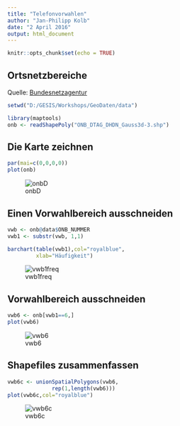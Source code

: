 ```yaml
---
title: "Telefonvorwahlen"
author: "Jan-Philipp Kolb"
date: "2 April 2016"
output: html_document
---
```


```r
knitr::opts_chunk$set(echo = TRUE)
```

## Ortsnetzbereiche

Quelle: [Bundesnetzagentur](http://www.bundesnetzagentur.de/DE/Sachgebiete/Telekommunikation/Unternehmen_Institutionen/Nummerierung/Rufnummern/ONVerzeichnisse/GISDaten_ONBGrenzen/ONBGrenzen_Basepage.html)

```r
setwd("D:/GESIS/Workshops/GeoDaten/data")
```


```r
library(maptools)
onb <- readShapePoly("ONB_DTAG_DHDN_Gauss3d-3.shp")
```

## Die Karte zeichnen

```r
par(mai=c(0,0,0,0))
plot(onb)
```

![onbD](https://github.com/Japhilko/GeoData/blob/master/data/figure/onbGermany.png)

## Einen Vorwahlbereich ausschneiden

```r
vwb <- onb@data$ONB_NUMMER
vwb1 <- substr(vwb, 1,1)
```

```r
barchart(table(vwb1),col="royalblue",
         xlab="Häufigkeit")
```

![vwb1freq](https://github.com/Japhilko/GeoData/blob/master/data/figure/vwb1freq.png)

## Vorwahlbereich ausschneiden

```r
vwb6 <- onb[vwb1==6,]
plot(vwb6)
```

![vwb6](https://github.com/Japhilko/GeoData/blob/master/data/figure/vwb6.png)

## Shapefiles zusammenfassen

```r
vwb6c <- unionSpatialPolygons(vwb6,
              rep(1,length(vwb6)))
plot(vwb6c,col="royalblue")
```

![vwb6c](https://github.com/Japhilko/GeoData/blob/master/data/figure/vwb6c.png)